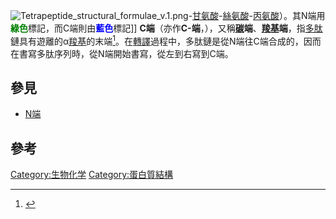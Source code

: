 {{noteTA|G1=LS}}
[[Image:Tetrapeptide_structural_formulae_v.1.png|thumb]]-[[甘氨酸|甘氨酸]]-[[絲氨酸|絲氨酸]]-[[丙氨酸|丙氨酸]]）。其N端用<span style="color:green;">'''綠色'''</span>標記，而C端則由<span style="color:blue;">'''藍色'''</span>標記]]
'''C端'''（亦作'''C-端'''，{{lang-en|C-terminus}}），又稱'''[[碳|碳]]端'''、'''[[羧基|羧基]]端'''，指[[多肽|多肽]]鏈具有遊離的α[[羧基|羧基]]的末端<ref>{{cite book|title=生物化學與分子生物學 第八版|author=查錫良 藥立波|isbn=9787117172141|pages=11頁|publisher=人民衛生出版社|year=2013}}</ref>。在[[轉譯|轉譯]]過程中，多肽鏈是從N端往C端合成的，因而在書寫多肽序列時，從N端開始書寫，從左到右寫到C端。

==參見==
*[[N端|N端]]

==參考==
{{reflist}}
{{biochem-stub}}

[[Category:生物化学|Category:生物化学]]
[[Category:蛋白質結構|Category:蛋白質結構]]